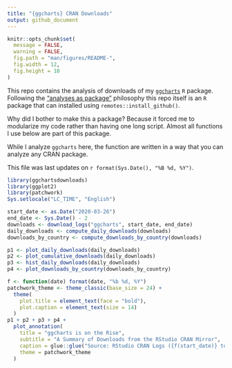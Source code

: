 ```yaml
---
title: "{ggcharts} CRAN Downloads"
output: github_document
---
```


```r
knitr::opts_chunk$set(
  message = FALSE,
  warning = FALSE,
  fig.path = "man/figures/README-",
  fig.width = 12,
  fig.height = 10
)
```

This repo contains the analysis of downloads of my [`ggcharts`](https://thomas-neitmann.github.io/ggcharts/index.html) `R` package. Following the ["analyses as package"](https://rmflight.github.io/posts/2014/07/analyses_as_packages.html) philosophy this repo itself is an `R` package that can installed using `remotes::install_github()`.

Why did I bother to make this a package? Because it forced me to modularize my code rather than having one long script. Almost all functions I use below are part of this package.

While I analyze `ggcharts` here, the function are written in a way that you can analyze any CRAN package.

This file was last updates on `r format(Sys.Date(), "%B %d, %Y")`.

```r
library(ggchartsdownloads)
library(ggplot2)
library(patchwork)
Sys.setlocale("LC_TIME", "English")
```

```r
start_date <- as.Date("2020-03-26")
end_date <- Sys.Date() - 2
downloads <- download_logs("ggcharts", start_date, end_date)
daily_downloads <- compute_daily_downloads(downloads)
downloads_by_country <- compute_downloads_by_country(downloads)

p1 <- plot_daily_downloads(daily_downloads)
p2 <- plot_cumulative_downloads(daily_downloads)
p3 <- hist_daily_downloads(daily_downloads)
p4 <- plot_downloads_by_country(downloads_by_country)

f <- function(date) format(date, "%b %d, %Y")
patchwork_theme <- theme_classic(base_size = 24) +
  theme(
    plot.title = element_text(face = "bold"),
    plot.caption = element_text(size = 14)
  )
p1 + p2 + p3 + p4 +
  plot_annotation(
    title = "ggcharts is on the Rise",
    subtitle = "A Summary of Downloads from the RStudio CRAN Mirror",
    caption = glue::glue("Source: RStudio CRAN Logs ({f(start_date)} to {f(end_date)})"),
    theme = patchwork_theme
  )
```
